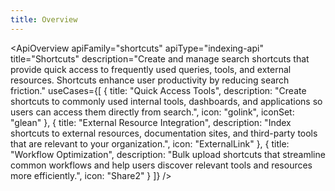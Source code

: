 ```yaml
---
title: Overview
---
```



<ApiOverview 
  apiFamily="shortcuts"
  apiType="indexing-api"
  title="Shortcuts"
  description="Create and manage search shortcuts that provide quick access to frequently used queries, tools, and external resources. Shortcuts enhance user productivity by reducing search friction."
  useCases={[
    {
      title: "Quick Access Tools",
      description: "Create shortcuts to commonly used internal tools, dashboards, and applications so users can access them directly from search.",
      icon: "golink",
      iconSet: "glean"
    },
    {
      title: "External Resource Integration",
      description: "Index shortcuts to external resources, documentation sites, and third-party tools that are relevant to your organization.",
      icon: "ExternalLink"
    },
    {
      title: "Workflow Optimization",
      description: "Bulk upload shortcuts that streamline common workflows and help users discover relevant tools and resources more efficiently.",
      icon: "Share2"
    }
  ]}
/>